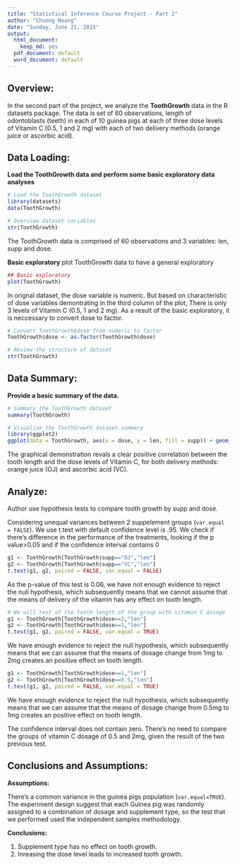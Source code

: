 ```yaml
---
title: "Statistical Inference Course Project - Part 2"
author: "Chuong Hoang"
date: "Sunday, June 21, 2015"
output: 
  html_document:
    keep_md: yes
  pdf_document: default
  word_document: default
---
```


## Overview:
In the second part of the project, we analyze the **ToothGrowth** data in the R datasets package. The data is set of 60 observations, length of odontoblasts (teeth) in each of 10 guinea pigs at each of three dose levels of Vitamin C (0.5, 1 and 2 mg) with each of two delivery methods (orange juice or ascorbic acid).

## Data Loading:
**Load the ToothGrowth data and perform some basic exploratory data analyses**

```r
# Load the ToothGrowth dataset
library(datasets)
data(ToothGrowth)

# Overview dataset variables
str(ToothGrowth)
```

The ToothGrowth data is comprised of 60 observations and 3 variables: len, supp and dose.

**Basic exploratory**
plot ToothGrowth data to have a general exploratory

```r
## Basic exploratory
plot(ToothGrowth)
```

In orignal dataset, the dose variable is numeric. But based on characteristic of dose variables demontrating in the third column of the plot, There is only 3 levels of Vitamin C (0.5, 1 and 2 mg). As a result of the basic exploratory, it is neccessary to convert dose to factor.

```r
# Convert ToothGrowth$dose from numeric to factor
ToothGrowth$dose <- as.factor(ToothGrowth$dose)

# Review the structure of dataset
str(ToothGrowth)
```

## Data Summary:
**Provide a basic summary of the data.**

```r
# Summary the ToothGrowth dataset
summary(ToothGrowth)

# Visualize the ToothGrowth dataset summary
library(ggplot2)
ggplot(data = ToothGrowth, aes(x = dose, y = len, fill = supp)) + geom_boxplot() + ggtitle("Summary of ThoothGrowth dataset")
```

The graphical demonstration revals a clear positive correlation between the tooth length and the dose levels of Vitamin C, for both delivery methods: orange juice (OJ) and ascorbic acid (VC).

## Analyze:
Author use hypothesis tests to compare tooth growth by supp and dose.

Considering unequal variances between 2 suppelement groups (`var.equal = FALSE`). We use t.test with default confidence level is .95. We check if there's difference in the performance of the treatments, looking if the p value>0.05 and if the confidence interval contains 0

```r
g1 <- ToothGrowth[ToothGrowth$supp=="OJ","len"]
g2 <- ToothGrowth[ToothGrowth$supp=="VC","len"]
t.test(g1, g2, paired = FALSE, var.equal = FALSE)
```

As the p-value of this test is 0.06, we have not enough evidence to reject the null hypothesis, which subsequently means that we cannot assume that the means of delivery of the vitamin has any effect on tooth length.

```r
# We will test of the tooth length of the group with vitamin C dosage
g1 <- ToothGrowth[ToothGrowth$dose==2,"len"]
g2 <- ToothGrowth[ToothGrowth$dose==1,"len"]
t.test(g1, g2, paired = FALSE, var.equal = TRUE)
```

We have enough evidence to reject the null hypothesis, which subsequently means that we can assume that the means of dosage change from 1mg to 2mg creates an positive effect on tooth length.

```r
g1 <- ToothGrowth[ToothGrowth$dose==1,"len"]
g2 <- ToothGrowth[ToothGrowth$dose==0.5,"len"]
t.test(g1, g2, paired = FALSE, var.equal = TRUE)
```

We have enough evidence to reject the null hypothesis, which subsequently means that we can assume that the means of dosage change from 0.5mg to 1mg creates an positive effect on tooth length.

The confidence interval does not contain zero. There's no need to compare the groups of vitamin C dosage of 0.5 and 2mg, given the result of the two previous test.

## Conclusions and Assumptions:

**Assumptions:** 

There's a common variance in the guinea pigs population (`var.equal=TRUE`). The experiment design suggest that each Guinea pig was randomly assigned to a combination of dosage and supplement type, so the test that we performed used the independent samples methodology.

**Conclusions:**

1. Supplement type has no effect on tooth growth.
2. Inreasing the dose level leads to increased tooth growth.
